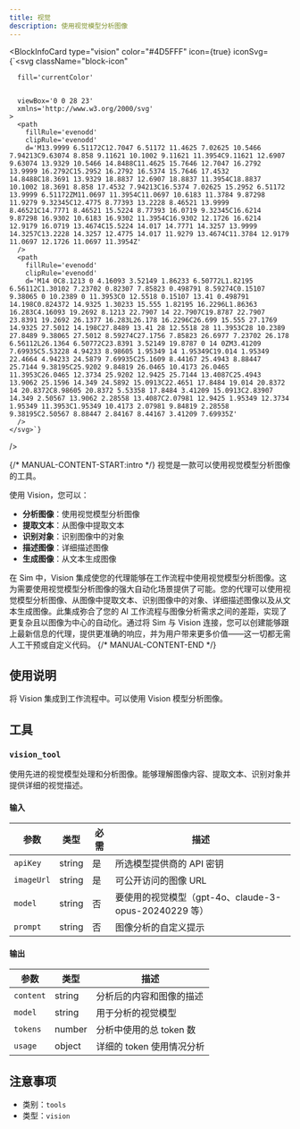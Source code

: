 ```yaml
---
title: 视觉
description: 使用视觉模型分析图像
---
```



<BlockInfoCard 
  type="vision"
  color="#4D5FFF"
  icon={true}
  iconSvg={`<svg className="block-icon"
      
      fill='currentColor'
      
      
      viewBox='0 0 28 23'
      xmlns='http://www.w3.org/2000/svg'
    >
      <path
        fillRule='evenodd'
        clipRule='evenodd'
        d='M13.9999 6.51172C12.7047 6.51172 11.4625 7.02625 10.5466 7.94213C9.63074 8.858 9.11621 10.1002 9.11621 11.3954C9.11621 12.6907 9.63074 13.9329 10.5466 14.8488C11.4625 15.7646 12.7047 16.2792 13.9999 16.2792C15.2952 16.2792 16.5374 15.7646 17.4532 14.8488C18.3691 13.9329 18.8837 12.6907 18.8837 11.3954C18.8837 10.1002 18.3691 8.858 17.4532 7.94213C16.5374 7.02625 15.2952 6.51172 13.9999 6.51172ZM11.0697 11.3954C11.0697 10.6183 11.3784 9.87298 11.9279 9.32345C12.4775 8.77393 13.2228 8.46521 13.9999 8.46521C14.7771 8.46521 15.5224 8.77393 16.0719 9.32345C16.6214 9.87298 16.9302 10.6183 16.9302 11.3954C16.9302 12.1726 16.6214 12.9179 16.0719 13.4674C15.5224 14.017 14.7771 14.3257 13.9999 14.3257C13.2228 14.3257 12.4775 14.017 11.9279 13.4674C11.3784 12.9179 11.0697 12.1726 11.0697 11.3954Z'
      />
      <path
        fillRule='evenodd'
        clipRule='evenodd'
        d='M14 0C8.1213 0 4.16093 3.52149 1.86233 6.50772L1.82195 6.56112C1.30102 7.23702 0.82307 7.85823 0.498791 8.59274C0.15107 9.38065 0 10.2389 0 11.3953C0 12.5518 0.15107 13.41 0.498791 14.198C0.824372 14.9325 1.30233 15.555 1.82195 16.2296L1.86363 16.283C4.16093 19.2692 8.1213 22.7907 14 22.7907C19.8787 22.7907 23.8391 19.2692 26.1377 16.283L26.178 16.2296C26.699 15.555 27.1769 14.9325 27.5012 14.198C27.8489 13.41 28 12.5518 28 11.3953C28 10.2389 27.8489 9.38065 27.5012 8.59274C27.1756 7.85823 26.6977 7.23702 26.178 6.56112L26.1364 6.50772C23.8391 3.52149 19.8787 0 14 0ZM3.41209 7.69935C5.53228 4.94233 8.98605 1.95349 14 1.95349C19.014 1.95349 22.4664 4.94233 24.5879 7.69935C25.1609 8.44167 25.4943 8.88447 25.7144 9.38195C25.9202 9.84819 26.0465 10.4173 26.0465 11.3953C26.0465 12.3734 25.9202 12.9425 25.7144 13.4087C25.4943 13.9062 25.1596 14.349 24.5892 15.0913C22.4651 17.8484 19.014 20.8372 14 20.8372C8.98605 20.8372 5.53358 17.8484 3.41209 15.0913C2.83907 14.349 2.50567 13.9062 2.28558 13.4087C2.07981 12.9425 1.95349 12.3734 1.95349 11.3953C1.95349 10.4173 2.07981 9.84819 2.28558 9.38195C2.50567 8.88447 2.84167 8.44167 3.41209 7.69935Z'
      />
    </svg>`}
/>

{/* MANUAL-CONTENT-START:intro */}
视觉是一款可以使用视觉模型分析图像的工具。

使用 Vision，您可以：

- **分析图像**：使用视觉模型分析图像
- **提取文本**：从图像中提取文本
- **识别对象**：识别图像中的对象
- **描述图像**：详细描述图像
- **生成图像**：从文本生成图像

在 Sim 中，Vision 集成使您的代理能够在工作流程中使用视觉模型分析图像。这为需要使用视觉模型分析图像的强大自动化场景提供了可能。您的代理可以使用视觉模型分析图像、从图像中提取文本、识别图像中的对象、详细描述图像以及从文本生成图像。此集成弥合了您的 AI 工作流程与图像分析需求之间的差距，实现了更复杂且以图像为中心的自动化。通过将 Sim 与 Vision 连接，您可以创建能够跟上最新信息的代理，提供更准确的响应，并为用户带来更多价值——这一切都无需人工干预或自定义代码。
{/* MANUAL-CONTENT-END */}

## 使用说明

将 Vision 集成到工作流程中。可以使用 Vision 模型分析图像。

## 工具

### `vision_tool`

使用先进的视觉模型处理和分析图像。能够理解图像内容、提取文本、识别对象并提供详细的视觉描述。

#### 输入

| 参数 | 类型 | 必需 | 描述 |
| --------- | ---- | -------- | ----------- |
| `apiKey` | string | 是 | 所选模型提供商的 API 密钥 |
| `imageUrl` | string | 是 | 可公开访问的图像 URL |
| `model` | string | 否 | 要使用的视觉模型（gpt-4o、claude-3-opus-20240229 等） |
| `prompt` | string | 否 | 图像分析的自定义提示 |

#### 输出

| 参数 | 类型 | 描述 |
| --------- | ---- | ----------- |
| `content` | string | 分析后的内容和图像的描述 |
| `model` | string | 用于分析的视觉模型 |
| `tokens` | number | 分析中使用的总 token 数 |
| `usage` | object | 详细的 token 使用情况分析 |

## 注意事项

- 类别：`tools`
- 类型：`vision`
